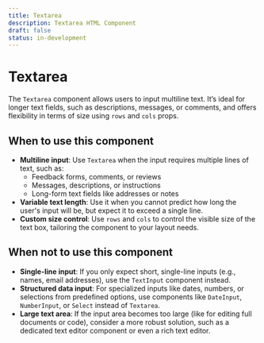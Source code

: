 ```yaml
---
title: Textarea
description: Textarea HTML Component
draft: false
status: in-development
---
```


# Textarea

<ComponentStatusBlock componentId="textarea" />

The `Textarea` component allows users to input multiline text. It’s ideal for longer text fields, such as descriptions, messages, or comments, and offers flexibility in terms of size using `rows` and `cols` props.

## When to use this component

- **Multiline input**: Use `Textarea` when the input requires multiple lines of text, such as:
  - Feedback forms, comments, or reviews
  - Messages, descriptions, or instructions
  - Long-form text fields like addresses or notes
- **Variable text length**: Use it when you cannot predict how long the user's input will be, but expect it to exceed a single line.
- **Custom size control**: Use `rows` and `cols` to control the visible size of the text box, tailoring the component to your layout needs.

## When not to use this component

- **Single-line input**: If you only expect short, single-line inputs (e.g., names, email addresses), use the `TextInput` component instead.
- **Structured data input**: For specialized inputs like dates, numbers, or selections from predefined options, use components like `DateInput`, `NumberInput`, or `Select` instead of `Textarea`.
- **Large text area**: If the input area becomes too large (like for editing full documents or code), consider a more robust solution, such as a dedicated text editor component or even a rich text editor.
